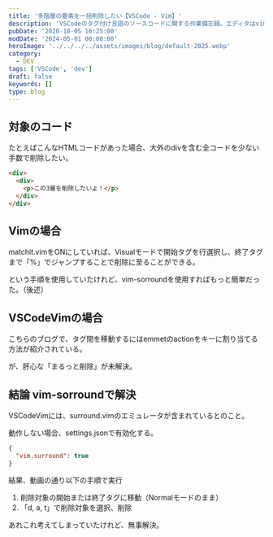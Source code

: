 ```yaml
---
title: '多階層の要素を一括削除したい【VSCode - Vim】'
description: 'VSCodeのタグ付け言語のソースコードに関する作業備忘録。エディタはvim。vimコマンドでいい感じに実行できる方法は無いか検討したことなどをまとめた。'
pubDate: '2020-10-05 16:25:00'
modDate: '2024-05-01 00:00:00'
heroImage: '../../../../assets/images/blog/default-2025.webp'
category:
  - DEV
tags: ['VSCode', 'dev']
draft: false
keywords: []
type: blog
---
```



## 対象のコード

たとえばこんなHTMLコードがあった場合、大外のdivを含む全コードを少ない手数で削除したい。

```html
<div>
  <div>
    <p>この3層を削除したいよ！</p>
  </div>
</div>
```

## Vimの場合

matchit.vimをONにしていれば、Visualモードで開始タグを行選択し、終了タグまで「%」でジャンプすることで削除に至ることができる。

という手順を使用していたけれど、vim-sorroundを使用すればもっと簡単だった。（後述）

## VSCodeVimの場合

こちらのブログで、タグ間を移動するにはemmetのactionをキーに割り当てる方法が紹介されている。

<BlogCard
  title="[VSCode]htmlファイル編集中のみタグ移動ショートカットキーを有効にする(主にVSCodeVimユーザ向け) - dackdive's blog"
  description='メモ。 Vim には対応する括弧にカーソルを移動する % キーがあるが、 matchit.vim というプラグインを使うと、html の場合に < から > までではなく 対応するタグ ( <body> ~ </body> ) にジャンプできる。 VSCode にも Vim エクステンション を入れて使っているが、これと同じ操作ができないか調べてみた。 まさにこれでした。 どうやら、 editor.emmet.action.matchTag というコマンドが標準でサポートされており、これにショートカットキーを割り当てればよさそう。 editor.emmet.action.matchTag ただ…'
  url='https://dackdive.hateblo.jp/entry/2018/11/06/213845'
  domain='dackdive.hateblo.jp'
/>

が、肝心な「まるっと削除」が未解決。

## 結論 vim-sorroundで解決

VSCodeVimには、surround.vimのエミュレータが含まれているとのこと。

<BlogCard
  title='Vim風VS Codeカスタマイズ詳細 - kick the base'
  description='前回、Houdini: VEXをカスタマイズしたVS Codeで書くという記事でVS CodeのVimキーバインド設定について書きましたが、Vimキーバインドを提供してくれるvscodevimというプラグインが想像以上に良かったのでもう少し細かく見ていきたいと思います。 もちろん本家Vimにはカスタマイズ性能でかないませんが、プラグイン一個入れるだけでこれだけできるのはちょっとびっくりだったので備忘も兼ねて記しておきます。これ以上はあんまりいじらないんじゃないかな、と思ってます。'
  url='https://kickbase.net/entry/vscode-settings'
  domain='kickbase.net'
/>

動作しない場合、settings.jsonで有効化する。

```json
{
  "vim.surround": true
}
```

結果、動画の通り以下の手順で実行

1. 削除対象の開始または終了タグに移動（Normalモードのまま）
1. 「d, a, t」で削除対象を選択、削除

あれこれ考えてしまっていたけれど、無事解決。

<div class='not-prose'>
	<div data-vc_mylinkbox_id='887423761'></div>
</div>
